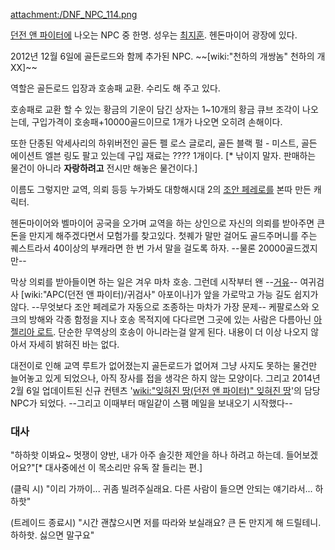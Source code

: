 attachment:/DNF_NPC_114.png

[[던전 앤 파이터]]에 나오는 NPC 중 한명. 성우는 [[최지훈]]. 헨돈마이어 광장에 있다.

2012년 12월 6일에 골든로드와 함께 추가된 NPC. ~~[wiki:"천하의 개쌍놈" 천하의 개XX]~~

역할은 골든로드 입장과 호송패 교환. 수리도 해 주고 있다. 

호송패로 교환 할 수 있는 황금의 기운이 담긴 상자는 1~10개의 황금 큐브 조각이 나오는데, 구입가격이 호송패+10000골드이므로 1개가 나오면 오히려 손해이다.

또한 단종된 악세사리의 하위버전인 골든 펠 로스 글로리, 골든 블랙 펄 - 미스트, 골든 에이션트 엘븐 링도 팔고 있는데 구입 재료는 ???? 1개이다. [* 낚이지 말자. 판매하는 물건이 아니라 '''자랑하려고''' 전시만 해놓은 물건이다.]

이름도 그렇지만 교역, 의뢰 등등 누가봐도 대항해시대 2의 [[조안 페레로]]를 본따 만든 캐릭터.

헨돈마이어와 벨마이어 공국을 오가며 교역을 하는 상인으로 자신의 의뢰를 받아주면 큰 돈을 만지게 해주겠다면서 모험가를 찾고있다. 첫퀘가 말만 걸어도 골드주머니를 주는 퀘스트라서 40이상의 부캐라면 한 번 가서 말을 걸도록 하자. --물론 20000골드겠지만--

막상 의뢰를 받아들이면 하는 일은 겨우 마차 호송. 그런데 시작부터 왠 --[[거유]]-- 여귀검사 [wiki:"APC(던전 앤 파이터)/귀검사" 아포이나]가 앞을 가로막고 가능 길도 쉽지가 않다. --무엇보다 조안 페레로가 자동으로 조종하는 마차가 가장 문제-- 케팔로스와 오크의 방해와 각종 함정을 지나 호송 목적지에 다다르면 그곳에 있는 사람은 다름아닌 [[아젤리아 로트]]. 단순한 무역상의 호송이 아니라는걸 알게 된다. 내용이 더 이상 나오지 않아서 자세히 밝혀진 바는 없다.

대전이로 인해 교역 루트가 없어졌는지 골든로드가 없어져 그냥 사지도 못하는 물건만 늘어놓고 있게 되었으나, 아직 장사를 접을 생각은 하지 않는 모양이다. 그리고 2014년 2월 6일 업데이트된 신규 컨텐츠 '[[wiki:"잊혀진 땅(던전 앤 파이터)" 잊혀진 땅]]'의 담당 NPC가 되었다. --그리고 이때부터 매일같이 스팸 메일을 보내오기 시작했다--

=== 대사 ===
"하하핫 이봐요~ 멋쟁이 양반, 내가 아주 솔깃한 제안을 하나 하려고 하는데. 들어보겠어요?"[* 대사중에선 이 목소리만 유독 잘 들리는 편.]

(클릭 시)
"이리 가까이... 귀좀 빌려주실래요. 다른 사람이 들으면 안되는 얘기라서... 하하핫"

(트레이드 종료시)
"시간 괜찮으시면 저를 따라와 보실래요? 큰 돈 만지게 해 드릴테니. 하하핫. 싫으면 말구요"
